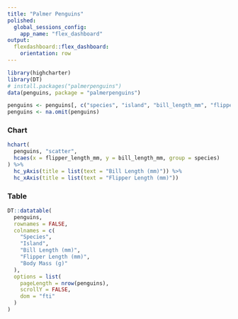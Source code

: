 ```yaml
---
title: "Palmer Penguins"
polished:
  global_sessions_config:
    app_name: "flex_dashboard"
output:  
  flexdashboard::flex_dashboard: 
    orientation: row
---
```


```r
library(highcharter)
library(DT)
# install.packages("palmerpenguins")
data(penguins, package = "palmerpenguins")

penguins <- penguins[, c("species", "island", "bill_length_mm", "flipper_length_mm", "body_mass_g")]
penguins <- na.omit(penguins)
```

### Chart

```r
hchart(
  penguins, "scatter", 
  hcaes(x = flipper_length_mm, y = bill_length_mm, group = species)
) %>%
  hc_yAxis(title = list(text = "Bill Length (mm)")) %>%
  hc_xAxis(title = list(text = "Flipper Length (mm)")) 
```

### Table

```r
DT::datatable(
  penguins,
  rownames = FALSE,
  colnames = c(
    "Species",
    "Island",
    "Bill Length (mm)",
    "Flipper Length (mm)",
    "Body Mass (g)"
  ),
  options = list(
    pageLength = nrow(penguins),
    scrollY = FALSE,
    dom = "fti"
  )
)
```
